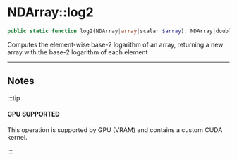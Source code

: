 
# NDArray::log2

```php
public static function log2(NDArray|array|scalar $array): NDArray|double;
```
Computes the element-wise base-2 logarithm of an array,
returning a new array with the base-2 logarithm of each element

---

## Notes

:::tip

#### GPU SUPPORTED
This operation is supported by GPU (VRAM) and contains a custom CUDA kernel.

:::
